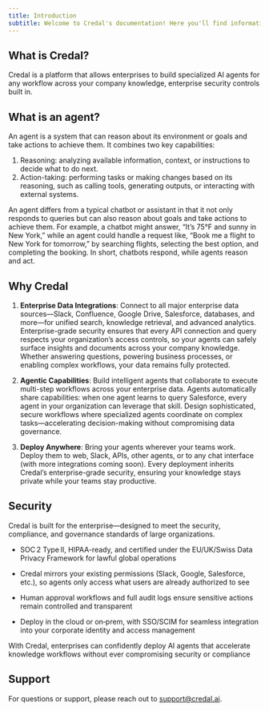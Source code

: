```yaml
---
title: Introduction
subtitle: Welcome to Credal's documentation! Here you'll find information to get started as well as our API Reference.
---
```


<CardGroup cols={2}>
  <Card
    title="Quickstart"
    icon="fa-solid fa-bolt"
    href="https://credalai.notion.site/Credal-Quickstart-Guide-9f1d589bc51a461e9c9860c2180abc58"
  />
  <Card title="API Reference" icon="fa-solid fa-code" href="/api-reference/copilots/send-message" />
  <Card title="Blog" icon="fa-solid fa-signal" href="https://credal.ai/blog" />
  <Card
    title="Security"
    icon="fa-solid fa-shield-halved"
    href="https://www.credal.ai/security"
  />
</CardGroup>

## What is Credal?

Credal is a platform that allows enterprises to build specialized AI agents for any workflow across your company knowledge, enterprise security controls built in.

## What is an agent?

An agent is a system that can reason about its environment or goals and take actions to achieve them. It combines two key capabilities:
1. Reasoning: analyzing available information, context, or instructions to decide what to do next.
2. Action-taking: performing tasks or making changes based on its reasoning, such as calling tools, generating outputs, or interacting with external systems.

An agent differs from a typical chatbot or assistant in that it not only responds to queries but can also reason about goals and take actions to achieve them. For example, a chatbot might answer, “It’s 75°F and sunny in New York,” while an agent could handle a request like, “Book me a flight to New York for tomorrow,” by searching flights, selecting the best option, and completing the booking. In short, chatbots respond, while agents reason and act.

## Why Credal

1. **Enterprise Data Integrations**: Connect to all major enterprise data sources—Slack, Confluence, Google Drive, Salesforce, databases, and more—for unified search, knowledge retrieval, and advanced analytics. Enterprise-grade security ensures that every API connection and query respects your organization’s access controls, so your agents can safely surface insights and documents across your company knowledge. Whether answering questions, powering business processes, or enabling complex workflows, your data remains fully protected.

2. **Agentic Capabilities**: Build intelligent agents that collaborate to execute multi-step workflows across your enterprise data. Agents automatically share capabilities: when one agent learns to query Salesforce, every agent in your organization can leverage that skill. Design sophisticated, secure workflows where specialized agents coordinate on complex tasks—accelerating decision-making without compromising data governance.

3. **Deploy Anywhere**: Bring your agents wherever your teams work. Deploy them to web, Slack, APIs, other agents, or to any chat interface (with more integrations coming soon). Every deployment inherits Credal’s enterprise-grade security, ensuring your knowledge stays private while your teams stay productive.

## Security

Credal is built for the enterprise—designed to meet the security, compliance, and governance standards of large organizations.

- SOC 2 Type II, HIPAA-ready, and certified under the EU/UK/Swiss Data Privacy Framework for lawful global operations

- Credal mirrors your existing permissions (Slack, Google, Salesforce, etc.), so agents only access what users are already authorized to see

- Human approval workflows and full audit logs ensure sensitive actions remain controlled and transparent

- Deploy in the cloud or on‑prem, with SSO/SCIM for seamless integration into your corporate identity and access management

With Credal, enterprises can confidently deploy AI agents that accelerate knowledge workflows without ever compromising security or compliance

## Support

For questions or support, please reach out to support@credal.ai.
